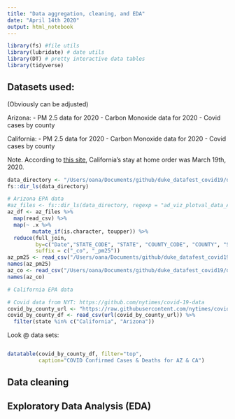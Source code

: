 ```yaml
---
title: "Data aggregation, cleaning, and EDA"
date: "April 14th 2020"
output: html_notebook
---
```


```r
library(fs) #file utils
library(lubridate) # date utils 
library(DT) # pretty interactive data tables
library(tidyverse)
```

## Datasets used: 

(Obviously can be adjusted)

Arizona: 
- PM 2.5 data for 2020 
- Carbon Monoxide data for 2020
- Covid cases by county

California:
- PM 2.5 data for 2020 
- Carbon Monoxide data for 2020
- Covid cases by county

Note. According to [this site](covid19.healthdata.org), California's stay at home order was March 19th, 2020. 

```r
data_directory <- "/Users/oana/Documents/github/duke_datafest_covid19/datasets"
fs::dir_ls(data_directory)

# Arizona EPA data
#az_files <- fs::dir_ls(data_directory, regexp = "ad_viz_plotval_data_AZ*")
az_df <- az_files %>% 
  map(read_csv) %>% 
  map(~ .x %>% 
        mutate_if(is.character, toupper)) %>% 
  reduce(full_join, 
         by=c("Date","STATE_CODE", "STATE", "COUNTY_CODE", "COUNTY", "Site ID", "Site Name", "SITE_LATITUDE", "SITE_LONGITUDE", "CBSA_CODE", "CBSA_NAME"), 
         suffix = c("_co", "_pm25"))
az_pm25 <- read_csv("/Users/oana/Documents/github/duke_datafest_covid19/datasets/ad_viz_plotval_data_AZ_pm25_041620.csv")
names(az_pm25)
az_co <- read_csv("/Users/oana/Documents/github/duke_datafest_covid19/datasets/ad_viz_plotval_data_AZ_co_041620.csv")
names(az_co)

# California EPA data 

# Covid data from NYT: https://github.com/nytimes/covid-19-data 
covid_by_county_url <- "https://raw.githubusercontent.com/nytimes/covid-19-data/master/us-counties.csv"
covid_by_county_df <- read_csv(url(covid_by_county_url)) %>% 
  filter(state %in% c("California", "Arizona")) 
```

Look @ data sets:

```r

```


```r
datatable(covid_by_county_df, filter="top", 
          caption="COVID Confirmed Cases & Deaths for AZ & CA")
```


## Data cleaning 


## Exploratory Data Analysis (EDA)